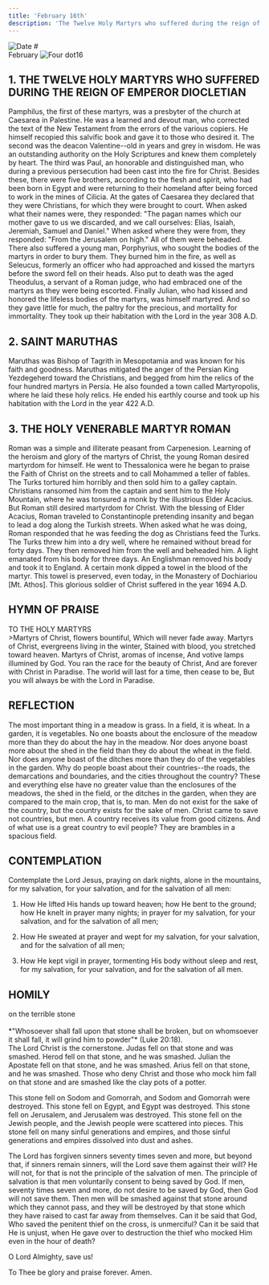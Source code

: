 ```yaml
---
title: 'February 16th'
description: 'The Twelve Holy Martyrs who suffered during the reign of Emperor Diocletian, St. Maruthas, Venerable Martyr Roman'
---
```


<RunningHead />
<Image src="/title-imprint.png" height={50} width={50} alt="Date" className="title-imprint"/>
# <div id="date">February <Image className="four-dot" src="/four-dot.png" height={15} width={15} alt="Four dot" />16</div>

## 1. THE TWELVE HOLY MARTYRS WHO SUFFERED DURING THE REIGN OF EMPEROR DIOCLETIAN

Pamphilus, the first of these martyrs, was a presbyter of the church at Caesarea in Palestine. He was a learned and devout man, who corrected the text of the New Testament from the errors of the various copiers. He himself recopied this salvific book and gave it to those who desired it. The second was the deacon Valentine--old in years and grey in wisdom. He was an outstanding authority on the Holy Scriptures and knew them completely by heart. The third was Paul, an honorable and distinguished man, who during a previous persecution had been cast into the fire for Christ. Besides these, there were five brothers, according to the flesh and spirit, who had been born in Egypt and were returning to their homeland after being forced to work in the mines of Cilicia. At the gates of Caesarea they declared that they were Christians, for which they were brought to court. When asked what their names were, they responded: "The pagan names which our mother gave to us we discarded, and we call ourselves:  Elias, Isaiah, Jeremiah, Samuel and Daniel." When asked where they were from, they responded: "From the Jerusalem on high." All of them were beheaded. There also suffered a young man, Porphyrius, who sought the bodies of the martyrs in order to bury them. They burned him in the fire, as well as Seleucus, formerly an officer who had approached and kissed the martyrs before the sword fell on their heads. Also put to death was the aged Theodulus, a servant of a Roman judge, who had embraced one of the martyrs as they were being escorted. Finally Julian, who had kissed and honored the lifeless bodies of the martyrs, was himself martyred. And so they gave little for much, the paltry for the precious, and mortality for immortality. They took up their habitation with the Lord in the year 308 A.D.

## 2. SAINT MARUTHAS

Maruthas was Bishop of Tagrith in Mesopotamia and was known for his faith and goodness. Maruthas mitigated the anger of the Persian King Yezdegeherd toward the Christians, and begged from him the relics of the four hundred martyrs in Persia. He also founded a town called Martyropolis, where he laid these holy relics. He ended his earthly course and took up his habitation with the Lord in the year 422 A.D.

## 3. THE HOLY VENERABLE MARTYR ROMAN

Roman was a simple and illiterate peasant from Carpenesion. Learning of the heroism and glory of the martyrs of Christ, the young Roman desired martyrdom for himself. He went to Thessalonica were he began to praise the Faith of Christ on the streets and to call Mohammed a teller of fables. The Turks tortured him horribly and then sold him to a galley captain. Christians ransomed him from the captain and sent him to the Holy Mountain, where he was tonsured a monk by the illustrious Elder Acacius. But Roman still desired martyrdom for Christ. With the blessing of Elder Acacius, Roman traveled to Constantinople pretending insanity and began to lead a dog along the Turkish streets. When asked what he was doing, Roman responded that he was feeding the dog as Christians feed the Turks. The Turks threw him into a dry well, where he remained without bread for forty days. They then removed him from the well and beheaded him. A light emanated from his body for three days. An Englishman removed his body and took it to England. A certain monk dipped a towel in the blood of the martyr. This towel is preserved, even today, in the Monastery of Dochiariou [Mt. Athos]. This glorious soldier of Christ suffered in the year 1694 A.D.


## HYMN OF PRAISE
<div style={{textAlign:'center', color:'crimson', fontWeight:'bold'}}>
TO THE HOLY MARTYRS
</div>
>Martyrs of Christ, flowers bountiful,  
Which will never fade away.  
Martyrs of Christ, evergreens living in the winter,  
Stained with blood, you stretched toward heaven.  
Martyrs of Christ, aromas of incense,  
And votive lamps illumined by God.  
You ran the race for the beauty of Christ,  
And are forever with Christ in Paradise.  
The world will last for a time, then cease to be,  
But you will always be with the Lord in Paradise.  


## REFLECTION

The most important thing in a meadow is grass. In a field, it is wheat. In a garden, it is vegetables. No one boasts about the enclosure of the meadow more than they do about the hay in the meadow. Nor does anyone boast more about the shed in the field than they do about the wheat in the field. Nor does anyone boast of the ditches more than they do of the vegetables in the garden. Why do people boast about their countries--the roads, the demarcations and boundaries, and the cities throughout the country? These and everything else have no greater value than the enclosures of the meadows, the shed in the field, or the ditches in the garden, when they are compared to the main crop, that is, to man. Men do not exist for the sake of the country, but the country exists for the sake of men. Christ came to save not countries, but men. A country receives its value from good citizens. And of what use is a great country to evil people? They are brambles in a spacious field.


## CONTEMPLATION

Contemplate the Lord Jesus, praying on dark nights, alone in the mountains, for my salvation, for your salvation, and for the salvation of all men:

1. How He lifted His hands up toward heaven; how He bent to the ground; how He knelt in prayer many nights; in prayer for my salvation, for your salvation, and for the salvation of all men;

2. How He sweated at prayer and wept for my salvation, for your salvation, and for the salvation of all men;

3. How He kept vigil in prayer, tormenting His body without sleep and rest, for my salvation, for your salvation, and for the salvation of all men.


## HOMILY
<div style={{textAlign:'center', color:'crimson', fontWeight:'bold'}}>
on the terrible stone
</div>
<br />
<div style={{textAlign:'right'}}>
*"Whosoever shall fall upon that stone shall be broken, but on whomsoever it shall fall, it will grind him to powder"* (Luke 20:18).
</div>
The Lord Christ is the cornerstone. Judas fell on that stone and was smashed. Herod fell on that stone, and he was smashed. Julian the Apostate fell on that stone, and he was smashed. Arius fell on that stone, and he was smashed. Those who deny Christ and those who mock him fall on that stone and are smashed like the clay pots of a potter.

This stone fell on Sodom and Gomorrah, and Sodom and Gomorrah were destroyed. This stone fell on Egypt, and Egypt was destroyed. This stone fell on Jerusalem, and Jerusalem was destroyed. This stone fell on the Jewish people, and the Jewish people were scattered into pieces. This stone fell on many sinful generations and empires, and those sinful generations and empires dissolved into dust and ashes.

The Lord has forgiven sinners seventy times seven and more, but beyond that, if sinners remain sinners, will the Lord save them against their will? He will not, for that is not the principle of the salvation of men. The principle of salvation is that men voluntarily consent to being saved by God. If men, seventy times seven and more, do not desire to be saved by God, then God will not save them. Then men will be smashed against that stone around which they cannot pass, and they will be destroyed by that stone which they have raised to cast far away from themselves. Can it be said that God, Who saved the penitent thief on the cross, is unmerciful? Can it be said that He is unjust, when He gave over to destruction the thief who mocked Him even in the hour of death?

O Lord Almighty, save us!

To Thee be glory and praise forever. Amen.

